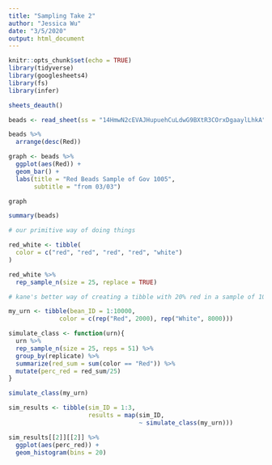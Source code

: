 ```yaml
---
title: "Sampling Take 2"
author: "Jessica Wu"
date: "3/5/2020"
output: html_document
---
```


```r
knitr::opts_chunk$set(echo = TRUE)
library(tidyverse)
library(googlesheets4)
library(fs)
library(infer)
```

```r
sheets_deauth()

beads <- read_sheet(ss = "14HmwN2cEVAJHupuehCuLdwG9BXtR3COrxDgaaylLhkA")

beads %>%
  arrange(desc(Red))

graph <- beads %>%
  ggplot(aes(Red)) +
  geom_bar() +
  labs(title = "Red Beads Sample of Gov 1005",
       subtitle = "from 03/03")

graph

summary(beads)
```

```r

# our primitive way of doing things

red_white <- tibble(
  color = c("red", "red", "red", "red", "white")
)

red_white %>%
  rep_sample_n(size = 25, replace = TRUE)

# kane's better way of creating a tibble with 20% red in a sample of 10000

my_urn <- tibble(bean_ID = 1:10000,
              color = c(rep("Red", 2000), rep("White", 8000)))

simulate_class <- function(urn){
  urn %>%
  rep_sample_n(size = 25, reps = 51) %>% 
  group_by(replicate) %>% 
  summarize(red_sum = sum(color == "Red")) %>% 
  mutate(perc_red = red_sum/25)
}

simulate_class(my_urn)

```

```r
sim_results <- tibble(sim_ID = 1:3,
                      results = map(sim_ID,
                                    ~ simulate_class(my_urn)))

sim_results[[2]][[2]] %>%  
  ggplot(aes(perc_red)) + 
  geom_histogram(bins = 20)
```


